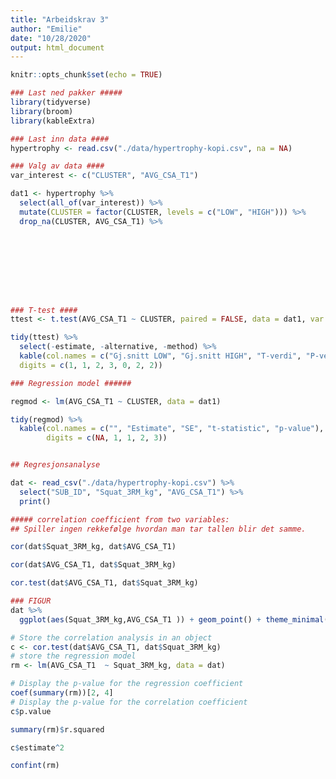 ```yaml
---
title: "Arbeidskrav 3"
author: "Emilie"
date: "10/28/2020"
output: html_document
---
```


```r
knitr::opts_chunk$set(echo = TRUE)
```


```r

### Last ned pakker #####
library(tidyverse)
library(broom)
library(kableExtra)

### Last inn data ####
hypertrophy <- read.csv("./data/hypertrophy-kopi.csv", na = NA)

### Valg av data ####
var_interest <- c("CLUSTER", "AVG_CSA_T1")

dat1 <- hypertrophy %>%
  select(all_of(var_interest)) %>%
  mutate(CLUSTER = factor(CLUSTER, levels = c("LOW", "HIGH"))) %>%
  drop_na(CLUSTER, AVG_CSA_T1) %>%
 









```


```r
### T-test ####
ttest <- t.test(AVG_CSA_T1 ~ CLUSTER, paired = FALSE, data = dat1, var.equal = TRUE)

tidy(ttest) %>%
  select(-estimate, -alternative, -method) %>%
  kable(col.names = c("Gj.snitt LOW", "Gj.snitt HIGH", "T-verdi", "P-verdi", "DF", "CI LOW",  "CI High"),
  digits = c(1, 1, 2, 3, 0, 2, 2))

```



```r

### Regression model ######

regmod <- lm(AVG_CSA_T1 ~ CLUSTER, data = dat1)

tidy(regmod) %>%
  kable(col.names = c("", "Estimate", "SE", "t-statistic", "p-value"), 
        digits = c(NA, 1, 1, 2, 3)) 



```

```r
## Regresjonsanalyse 

dat <- read_csv("./data/hypertrophy-kopi.csv") %>%
  select("SUB_ID", "Squat_3RM_kg", "AVG_CSA_T1") %>%
  print()

##### correlation coefficient from two variables:
## Spiller ingen rekkefølge hvordan man tar tallen blir det samme.

cor(dat$Squat_3RM_kg, dat$AVG_CSA_T1)

cor(dat$AVG_CSA_T1, dat$Squat_3RM_kg)

cor.test(dat$AVG_CSA_T1, dat$Squat_3RM_kg)


```


```r

### FIGUR 
dat %>%
  ggplot(aes(Squat_3RM_kg,AVG_CSA_T1 )) + geom_point() + theme_minimal()

# Store the correlation analysis in an object 
c <- cor.test(dat$AVG_CSA_T1, dat$Squat_3RM_kg)
# store the regression model
rm <- lm(AVG_CSA_T1  ~ Squat_3RM_kg, data = dat)

# Display the p-value for the regression coefficient
coef(summary(rm))[2, 4] 
# Display the p-value for the correlation coefficient
c$p.value

summary(rm)$r.squared

c$estimate^2

confint(rm)
```

